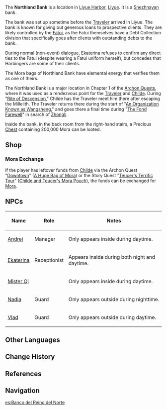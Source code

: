 {{Location Infobox
|image        = <gallery>
Northland Bank.png|Exterior
Northland Bank Interior.png|Interior
</gallery>
|type         = Point of Interest
|type2        = Instance
|region       = Liyue
|area         = Sea of Clouds
|subarea      = Liyue Harbor
}}
The '''Northland Bank''' is a location in [[Liyue Harbor]], [[Liyue]]. It is a [[Snezhnaya]]n bank.

The bank was set up sometime before the [[Traveler]] arrived in Liyue. The bank is known for giving out generous loans to prospective clients. They are likely controlled by the [[Fatui]], as the Fatui themselves have a Debt Collection division that specifically goes after clients with outstanding debts to the bank.

During normal (non-event) dialogue, Ekaterina refuses to confirm any direct ties to the Fatui (despite wearing a Fatui uniform herself), but concedes that Harbingers are some of their clients.

The Mora bags of Northland Bank have elemental energy that verifies them as one of theirs.

The Northland Bank is a major location in Chapter 1 of the [[Archon Quests]], where it was used as a rendezvous point for the [[Traveler]] and [[Childe]]. During "[[Rite of Descension]]," Childe has the Traveler meet him there after escaping the Millelith. The Traveler returns there during the start of "[[An Organization Known as Wangsheng]]," and goes there a final time during "[[The Fond Farewell]]" in search of [[Zhongli]].

Inside the bank, in the back room from the right-hand stairs, a Precious [[Chest]] containing 200,000 Mora can be looted.

==Shop==
===Mora Exchange===
If the player has leftover funds from [[Childe]] via the Archon Quest "[[Downtown]]" ([[A Huge Bag of Mora]]) or the Story Quest "[[Teucer's Terrific Tour]]" ([[Childe and Teucer's Mora Pouch]]), the funds can be exchanged for [[Mora]].
{{Vendor|Ekaterina}}

==NPCs==
{| class="wikitable"
! Name !! Role !! Notes
|-
| [[Andrei]] || Manager || Only appears inside during daytime.
|-
| [[Ekaterina]] || Receptionist || Appears inside during both night and daytime.
|-
| [[Mister Qi]] || || Only appears inside during daytime.
|-
| [[Nadia]] || Guard || Only appears outside during nighttime.
|-
| [[Vlad]] || Guard || Only appears outside during daytime.
|}

==Other Languages==
{{Other Languages
|en      = Northland Bank
|zhs     = 北国银行
|zhs_rm  = Běiguó Yínháng
|zht     = 北國銀行
|zht_rm  = Běiguó Yínháng
|zh_tl   = Northern Country Bank
|ja      = {{Rubi|北|きた|国|くに|銀|ぎん|行|こう}}
|ja_rm   = Kitakuni Ginkou<ref>{{Ref/Quest|Rite of Descension|note=Japanese Voice-Over}}</ref>
|ja_tl   = Northern Country Bank
|ko      = {{tt|북국|北國}} {{tt|은행|銀行}}
|ko_rm   = Bukguk Eunhaeng
|ko_tl   = Northern Country Bank
|es      = Banco del Reino del Norte
|es_tl   = Bank of the Kingdom of the North
|fr      = Banque du Nord
|fr_tl   = Bank of the North
|ru      = Банк северного королевства
|ru_tl   = Bank of the North Kingdom
|th      = Northland Bank
|vi      = {{tt|Ngân Hàng|銀行}} {{tt|Bắc Quốc|北國}}
|vi_tl   = Northern Country Bank
|de      = Bank des Nordens
|de_tl   = Bank of the North
|id      = Northland Bank
|pt      = Banco do Norte
|pt_tl   = Bank of the North
}}

==Change History==
{{Change History|1.0}}

==References==
{{Reflist}}

==Navigation==
{{PoI Navbox|Liyue}}

[[es:Banco del Reino del Norte]]